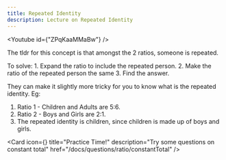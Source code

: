 ```yaml
---
title: Repeated Identity
description: Lecture on Repeated Identity
---
```




<Youtube id={"ZPqKaaMMaBw"} />
<p>
  The tldr for this concept is that amongst the 2 ratios, someone is repeated.
</p>
To solve: 1. Expand the ratio to include the repeated person. 2. Make the ratio
of the repeated person the same 3. Find the answer.

They can make it slightly more tricky for you to know what is the repeated identity.
Eg:

1. Ratio 1 - Children and Adults are 5:6.
2. Ratio 2 - Boys and Girls are 2:1.
3. The repeated identity is children, since children is made up of boys and girls.

<Cards>

<Card
  icon={<FileQuestion />}
  title="Practice Time!"
  description="Try some questions on constant total"
  href="/docs/questions/ratio/constantTotal"
/>
</Cards>
